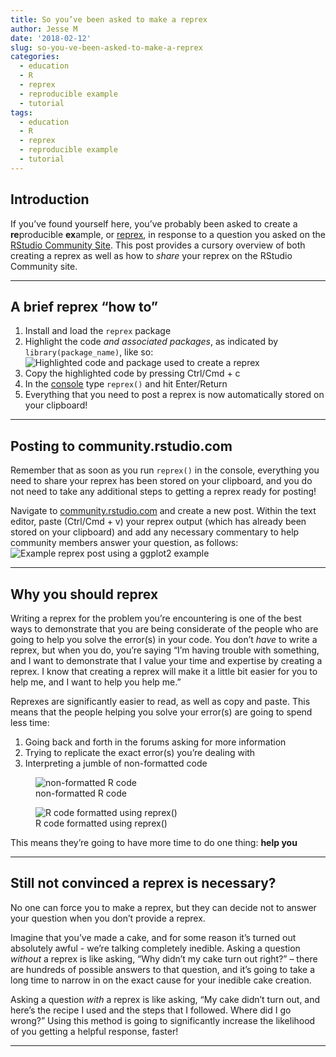 ```yaml
---
title: So you’ve been asked to make a reprex
author: Jesse M
date: '2018-02-12'
slug: so-you-ve-been-asked-to-make-a-reprex
categories:
  - education
  - R
  - reprex
  - reproducible example
  - tutorial
tags:
  - education
  - R
  - reprex
  - reproducible example
  - tutorial
---
```

## Introduction
If you've found yourself here, you've probably been asked to create a **re**producible **ex**ample, or [reprex](https://www.tidyverse.org/help/), in response to a question you asked on the [RStudio Community Site](https://community.rstudio.com/). This post provides a cursory overview of both creating a reprex as well as how to _share_ your reprex on the RStudio Community site.  

***

## A brief reprex "how to"
1. Install and load the `reprex` package
2. Highlight the code *and associated packages*, as indicated by `library(package_name)`, like so:
![Highlighted code and package used to create a reprex](/Users/jessemostipak/Documents/jessemaegan/static/img/highlighted_reprex_code.png)
\ 
3. Copy the highlighted code by pressing Ctrl/Cmd + c
4. In the [console](http://r4ds.had.co.nz/workflow-scripts.html) type `reprex()` and hit Enter/Return
5. Everything that you need to post a reprex is now automatically stored on your clipboard!   

***

## Posting to community.rstudio.com  
Remember that as soon as you run `reprex()` in the console, everything you need to share your reprex has been stored on your clipboard, and you do not need to take any additional steps to getting a reprex ready for posting!

Navigate to [community.rstudio.com](https://community.rstudio.com/) and create a new post. Within the text editor, paste (Ctrl/Cmd + v) your reprex output (which has already been stored on your clipboard) and add any necessary commentary to help community members answer your question, as follows:
![Example reprex post using a ggplot2 example](/Users/jessemostipak/Documents/jessemaegan/static/img/ggplot2_reprex_image.png)

***

## Why you should reprex
Writing a reprex for the problem you're encountering is one of the best ways to demonstrate that you are being considerate of the people who are going to help you solve the error(s) in your code. You don't *have* to write a reprex, but when you do, you're saying "I'm having trouble with something, and I want to demonstrate that I value your time and expertise by creating a reprex. I know that creating a reprex will make it a little bit easier for you to help me, and I want to help you help me."  

Reprexes are significantly easier to read, as well as copy and paste. This means that the people helping you solve your error(s) are going to spend less time:  

1. Going back and forth in the forums asking for more information
2. Trying to replicate the exact error(s) you're dealing with  
3. Interpreting a jumble of non-formatted code  

![non-formatted R code](/Users/jessemostipak/Documents/jessemaegan/static/img/non_reprex.png)

![R code formatted using reprex()](/Users/jessemostipak/Documents/jessemaegan/static/img/reprex.png)

This means they're going to have more time to do one thing:
**help you**

***

## Still not convinced a reprex is necessary?
No one can force you to make a reprex, but they can decide not to answer your question when you don't provide a reprex.  

Imagine that you've made a cake, and for some reason it's turned out absolutely awful - we're talking completely inedible. Asking a question *without* a reprex is like asking, "Why didn't my cake turn out right?" -- there are hundreds of possible answers to that question, and it's going to take a long time to narrow in on the exact cause for your inedible cake creation.  

Asking a question *with* a reprex is like asking, "My cake didn't turn out, and here's the recipe I used and the steps that I followed. Where did I go wrong?" Using this method is going to significantly increase the likelihood of you getting a helpful response, faster!

***